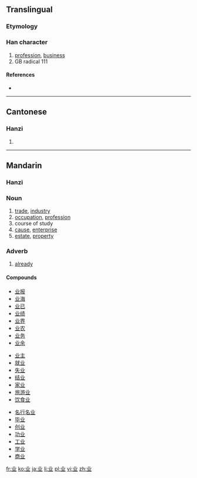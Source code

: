 {{also|業}}<!-- may be replaced by zh-forms -->
==Translingual==
{{stroke order}}
===Etymology===
{{Han simp|業}}

===Han character===
{{Han char|rn=1|rad=一|as=04|sn=5|four=|canj=廿金 (TC), X廿金 (XTC)}}

# [[profession]], [[business]]
# GB radical 111

====References====
* {{Han ref|kx=0078.021|hdz=10015.040|uh=4E1A|ud=19994}}

----

==Cantonese==

===Hanzi===
{{yue-hanzi|jyut=|y=yip6|tra=業}}

# {{defn|lang=yue|sort=一04}}

----

==Mandarin==

===Hanzi===
{{cmn-hanzi|tra=業|pin=[[yè]] ([[ye4]])|wg=yeh<sup>4</sup>}}

===Noun===
{{cmn-noun|s|tra=業|pin=yè|pint=ye4|rs=一04}}

# [[trade]], [[industry]]
# [[occupation]], [[profession]]
# course of study
# [[cause]], [[enterprise]]
# [[estate]], [[property]]

===Adverb===
{{cmn-adv|s|tra=業|pin=yè|pint=ye4|rs=一04}}

# [[already]]

====Compounds====
{{top3}}
* [[业报]]
* [[业海]]
* [[业已]]
* [[业绩]]
* [[业界]]
* [[业农]]
* [[业务]]
* [[业余]]
{{mid3}}
* [[业主]]
* [[就业]]
* [[失业]]
* [[结业]]
* [[家业]]
* [[旅游业]]
* [[饮食业]]
{{mid3}}
* [[名行名业]]
* [[毕业]]
* [[创业]]
* [[功业]]
* [[工业]]
* [[学业]]
* [[商业]]
{{bottom}}

[[fr:业]]
[[ko:业]]
[[ja:业]]
[[li:业]]
[[pl:业]]
[[vi:业]]
[[zh:业]]